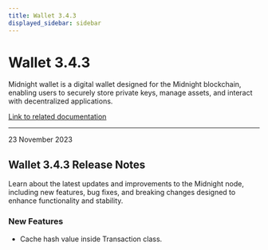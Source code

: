 ```yaml
---
title: Wallet 3.4.3
displayed_sidebar: sidebar
---
```


# Wallet 3.4.3

Midnight wallet is a digital wallet designed for the Midnight blockchain, enabling users to securely store private keys, manage assets, and interact with decentralized applications.

[Link to related documentation](../../learn/introduction/wallets)

---

<div 
  style={{
    marginTop: '0',
    fontSize: '1rem',
    fontWeight: 'normal',
    marginBottom: '0.5rem'
  }}
>
  23 November 2023
</div>

## Wallet 3.4.3 Release Notes

Learn about the latest updates and improvements to the Midnight node, including new features, bug fixes, and breaking changes designed to enhance functionality and stability.

### New Features

- Cache hash value inside Transaction class. 